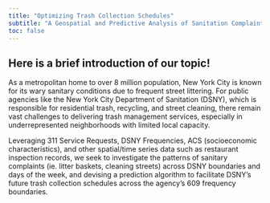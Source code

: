 ```yaml
---
title: "Optimizing Trash Collection Schedules"
subtitle: "A Geospatial and Predictive Analysis of Sanitation Complaints in New York City"
toc: false
---
```


## Here is a brief introduction of our topic!

As a metropolitan home to over 8 million population, New York City is known for its wary sanitary conditions due to frequent street littering. For public agencies like the New York City Department of Sanitation (DSNY), which is responsible for residential trash, recycling, and street cleaning, there remain vast challenges to delivering trash management services, especially in underrepresented neighborhoods with limited local capacity.

Leveraging 311 Service Requests, DSNY Frequencies, ACS (socioeconomic characteristics), and other spatial/time series data such as restaurant inspection records, we seek to investigate the patterns of sanitary complaints (ie. litter baskets, cleaning streets) across DSNY boundaries and days of the week, and devising a prediction algorithm to facilitate DSNY’s future trash collection schedules across the agency’s 609 frequency boundaries.